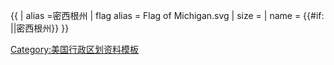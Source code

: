 {{ {{{1<noinclude>|country showdata</noinclude>}}}
| alias =密西根州
| flag alias = Flag of Michigan.svg
| size = {{{size|}}}
| name = {{#if: {{{name|}}}|{{{name|}}}|密西根州}}
}}<noinclude>
[[Category:美国行政区划资料模板]]
</noinclude>